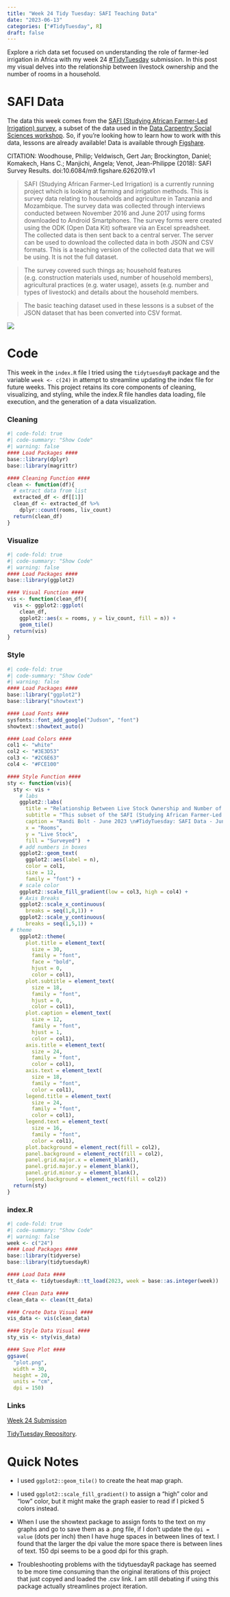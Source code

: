 ```yaml
---
title: "Week 24 Tidy Tuesday: SAFI Teaching Data"
date: "2023-06-13"
categories: ["#TidyTuesday", R]
draft: false
---
```


Explore a rich data set focused on understanding the role of farmer-led irrigation in Africa with my week 24 [#TidyTuesday](https://github.com/rfordatascience/tidytuesday) submission. In this post my visual delves into the relationship between livestock ownership and the number of rooms in a household. 

# SAFI Data 

The data this week comes from the [SAFI (Studying African Farmer-Led Irrigation) survey](https://datacarpentry.org/socialsci-workshop/data/), a subset of the data used in the [Data Carpentry Social Sciences workshop](https://datacarpentry.org/socialsci-workshop/). So, if you're looking how to learn how to work with this data, lessons are already available! Data is available through [Figshare](https://figshare.com/articles/dataset/SAFI_Survey_Results/6262019).

CITATION: Woodhouse, Philip; Veldwisch, Gert Jan; Brockington, Daniel; Komakech, Hans C.; Manjichi, Angela; Venot, Jean-Philippe (2018): SAFI Survey Results. doi:10.6084/m9.figshare.6262019.v1

> SAFI (Studying African Farmer-Led Irrigation) is a currently running project which is looking at farming and irrigation methods. This is survey data relating to households and agriculture in Tanzania and Mozambique. The survey data was collected through interviews conducted between November 2016 and June 2017 using forms downloaded to Android Smartphones. The survey forms were created using the ODK (Open Data Kit) software via an Excel spreadsheet. The collected data is then sent back to a central server. The server can be used to download the collected data in both JSON and CSV formats. This is a teaching version of the collected data that we will be using. It is not the full dataset.

> The survey covered such things as; household features (e.g. construction materials used, number of household members), agricultural practices (e.g. water usage), assets (e.g. number and types of livestock) and details about the household members.

> The basic teaching dataset used in these lessons is a subset of the JSON dataset that has been converted into CSV format.

![](plot.png)

# Code 

This week in the `index.R` file I tried using the `tidytuesdayR` package and the variable `week <- c(24)` in attempt to streamline updating the index file for future weeks. This project retains its core components of cleaning, visualizing, and styling, while the index.R file handles data loading, file execution, and the generation of a data visualization.

::: {.panel-tabset}

### Cleaning

```r
#| code-fold: true
#| code-summary: "Show Code"
#| warning: false
#### Load Packages ####
base::library(dplyr)
base::library(magrittr)

#### Cleaning Function ####
clean <- function(df){
  # extract data from list
  extracted_df <- df[[1]]
  clean_df <- extracted_df %>% 
    dplyr::count(rooms, liv_count)
  return(clean_df)
}
```

### Visualize

```r
#| code-fold: true
#| code-summary: "Show Code"
#| warning: false
#### Load Packages ####
base::library(ggplot2)

#### Visual Function ####
vis <- function(clean_df){
  vis <- ggplot2::ggplot(
    clean_df,
    ggplot2::aes(x = rooms, y = liv_count, fill = n)) +
    geom_tile()
  return(vis)
}
```

### Style

```r
#| code-fold: true
#| code-summary: "Show Code"
#| warning: false
#### Load Packages ####
base::library("ggplot2")
base::library("showtext")

#### Load Fonts ####
sysfonts::font_add_google("Judson", "font")
showtext::showtext_auto()

#### Load Colors ####
col1 <- "white"
col2 <- "#3E3D53"
col3 <- "#2C6E63"
col4 <- "#FCE100"

#### Style Function ####
sty <- function(vis){
  sty <- vis +
    # labs
    ggplot2::labs(
      title = "Relationship Between Live Stock Ownership and Number of Rooms in Household",
      subtitle = "This subset of the SAFI (Studying African Farmer-Led Irrigation) data shows that of the 131 people surveyed most lived in a house with 1 room,\n and had 1 cattle. There is no obvious evidence to indicate that the number of rooms in a home is related to the number of live stock owned.",
      caption = "Randi Bolt - June 2023 \n#TidyTuesday: SAFI Data - June 2017",
      x = "Rooms",
      y = "Live Stock",
      fill = "Surveyed")  +
    # add numbers in boxes
    ggplot2::geom_text(
      ggplot2::aes(label = n),
      color = col1,
      size = 12,
      family = "font") + 
    # scale color
    ggplot2::scale_fill_gradient(low = col3, high = col4) +
    # Axis Breaks 
    ggplot2::scale_x_continuous(
      breaks = seq(1,8,1)) + 
    ggplot2::scale_y_continuous(
      breaks = seq(1,5,1)) + 
 # theme
    ggplot2::theme(
      plot.title = element_text(
        size = 30,
        family = "font",
        face = "bold",
        hjust = 0,
        color = col1),
      plot.subtitle = element_text(
        size = 18,
        family = "font",
        hjust = 0,
        color = col1),
      plot.caption = element_text(
        size = 12,
        family = "font",
        hjust = 1,
        color = col1),
      axis.title = element_text(
        size = 24, 
        family = "font",
        color = col1),
      axis.text = element_text(
        size = 18, 
        family = "font",
        color = col1),
      legend.title = element_text(
        size = 24,
        family = "font",
        color = col1),
      legend.text = element_text(
        size = 16,
        family = "font",
        color = col1),
      plot.background = element_rect(fill = col2),
      panel.background = element_rect(fill = col2),
      panel.grid.major.x = element_blank(),
      panel.grid.major.y = element_blank(),
      panel.grid.minor.y = element_blank(),
      legend.background = element_rect(fill = col2))
  return(sty)
}
```

### index.R

```r
#| code-fold: true
#| code-summary: "Show Code"
#| warning: false
week <- c("24")
#### Load Packages ####
base::library(tidyverse)
base::library(tidytuesdayR)

#### Load Data ####
tt_data <- tidytuesdayR::tt_load(2023, week = base::as.integer(week))

#### Clean Data ####
clean_data <- clean(tt_data)

#### Create Data Visual ####
vis_data <- vis(clean_data)

#### Style Data Visual ####
sty_vis <- sty(vis_data)

#### Save Plot ####
ggsave(
  "plot.png", 
  width = 30, 
  height = 20, 
  units = "cm",
  dpi = 150)
```


### Links

[Week 24 Submission](https://github.com/rbolt13/tidytuesday/tree/main/2023/week_24) 

[TidyTuesday Repository](https://github.com/rbolt13/tidytuesday).


:::

# Quick Notes

* I used `ggplot2::geom_tile()` to create the heat map graph.

* I used `ggplot2::scale_fill_gradient()` to assign a "high" color and "low" color, but it might make the graph easier to read if I picked 5 colors instead.

* When I use the showtext package to assign fonts to the text on my graphs and go to save them as a .png file, if I don't update the `dpi = value` (dots per inch) then I have huge spaces in between lines of text. I found that the larger the dpi value the more space there is between lines of text. 150 dpi seems to be a good dpi for this graph.

* Troubleshooting problems with the tidytuesdayR package has seemed to be more time consuming than the original iterations of this project that just copyed and loaded the .csv link. I am still debating if using this package actually streamlines project iteration. 
